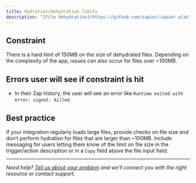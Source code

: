 ```yaml
---
title: Hydration/dehydration limits
description: "[File dehydration](https://github.com/zapier/zapier-platform/blob/main/packages/cli/README.md#dehydration) is an extremely useful tool to remain within time and size constraints for Zapier triggers and actions. However, it does have its own limits."
---
```

## Constraint

There is a hard limit of 150MB on the size of dehydrated files. Depending on the complexity of the app, issues can also occur for files over ~100MB.

## Errors user will see if constraint is hit

* In their Zap history, the user will see an error like `Runtime exited with error: signal: killed`.

## Best practice

If your integration regularly loads large files, provide checks on file size and don’t perform hydration for files that are larger than ~100MB. Include messaging for users letting them know of the limit on file size in the trigger/action description or in a `Copy` field above the file input field.

- - -

_Need help? [Tell us about your problem](https://developer.zapier.com/contact) and we’ll connect you with the right resource or contact support._
